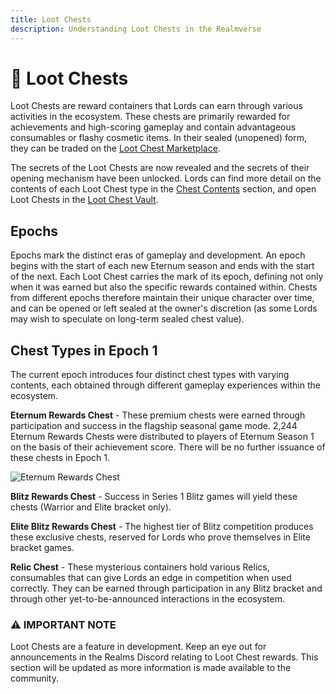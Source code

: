 ```yaml
---
title: Loot Chests
description: Understanding Loot Chests in the Realmverse
---
```



# 🎁 Loot Chests

Loot Chests are reward containers that Lords can earn through various activities in the ecosystem. These chests are
primarily rewarded for achievements and high-scoring gameplay and contain advantageous consumables or flashy cosmetic
items. In their sealed (unopened) form, they can be traded on the
[Loot Chest Marketplace](https://empire.realms.world/trade/loot-chests).

The secrets of the Loot Chests are now revealed and the secrets of their opening mechanism have been unlocked. Lords can
find more detail on the contents of each Loot Chest type in the [Chest Contents](/overview/chests/contents) section, and
open Loot Chests in the [Loot Chest Vault](https://empire.realms.world/loot-chests).

## Epochs

Epochs mark the distinct eras of gameplay and development. An epoch begins with the start of each new Eternum season and
ends with the start of the next. Each Loot Chest carries the mark of its epoch, defining not only when it was earned but
also the specific rewards contained within. Chests from different epochs therefore maintain their unique character over
time, and can be opened or left sealed at the owner's discretion (as some Lords may wish to speculate on long-term
sealed chest value).

## Chest Types in Epoch 1

The current epoch introduces four distinct chest types with varying contents, each obtained through different gameplay
experiences within the ecosystem.

**Eternum Rewards Chest** - These premium chests were earned through participation and success in the flagship seasonal
game mode. 2,244 Eternum Rewards Chests were distributed to players of Eternum Season 1 on the basis of their
achievement score. There will be no further issuance of these chests in Epoch 1.

<div style={{ textAlign: "center" }}>
  <img
    src="/images/loot-chests/eternum-chest.png"
    alt="Eternum Rewards Chest"
    style={{ width: "25%", height: "auto", display: "block", margin: "0 auto" }}
  />
</div>

**Blitz Rewards Chest** - Success in Series 1 Blitz games will yield these chests (Warrior and Elite
bracket only).

**Elite Blitz Rewards Chest** - The highest tier of Blitz competition produces these exclusive chests, reserved for
Lords who prove themselves in Elite bracket games.

**Relic Chest** - These mysterious containers hold various Relics, consumables that can give Lords an edge in
competition when used correctly. They can be earned through participation in any Blitz bracket and through other
yet-to-be-announced interactions in the ecosystem.

<div style={importantNote.container}>
  <h3 style={importantNote.title}>⚠️ IMPORTANT NOTE</h3>
  <p style={importantNote.content}>
    Loot Chests are a feature in development. Keep an eye out for announcements in the Realms Discord relating to Loot
    Chest rewards. This section will be updated as more information is made available to the community.
  </p>
</div>
